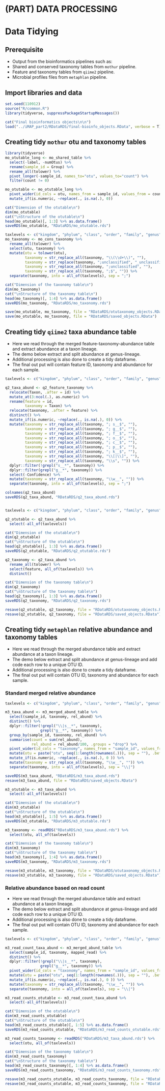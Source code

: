 # (PART) DATA PROCESSING {-}

# Data Tidying {#data-tidying}

## Prerequisite
- Output from the bioinformatics pipelines such as:
 - Shared and conserved taxonomy tables from `mothur` pipeline.
 - Feature and taxonomy tables from `qiime2` pipeline.
 - Microbial profiles files from `metaphlan` pipeline.

## Import libraries and data
```r
set.seed(110912)
source("R/common.R")
library(tidyverse, suppressPackageStartupMessages())

cat("Final bioinformatics objects\n\n")
load("../iMAP_part2/RDataRDS/final-bioinfo_objects.RData", verbose = T)
```


## Creating tidy `mothur` otu and taxonomy tables {#mothur-otu-taxonomy}
```r
library(tidyverse)
mo_otutable_long <- mo_shared_table %>% 
  select(-label, -numOtus) %>% 
  rename(sample_id = Group) %>% 
  rename_all(tolower) %>% 
  pivot_longer(-sample_id, names_to="otu", values_to="count") %>% 
  filter(count != 0)

mo_otutable <- mo_otutable_long %>%
  pivot_wider(id_cols = otu, names_from = sample_id, values_from = count) %>%
  mutate_if(is.numeric, ~replace(., is.na(.), 0))

cat("Dimension of the otutable\n")
dim(mo_otutable)
cat("\nStructure of the otutable\n")
head(mo_otutable)[, 1:3] %>% as.data.frame()  
saveRDS(mo_otutable, "RDataRDS/mo_otutable.rds")

taxlevels <- c("kingdom", "phylum", "class", "order", "family", "genus")
mo_taxonomy <- mo_cons_taxonomy %>%
  rename_all(tolower) %>%
  select(otu, taxonomy) %>%
  mutate(otu = tolower(otu),
         taxonomy = str_replace_all(taxonomy, "\\(\\d+\\)", ""),
         taxonomy = str_replace(taxonomy, ";unclassified", "_unclassified"),
         taxonomy = str_replace_all(taxonomy, ";unclassified", ""),
         taxonomy = str_replace_all(taxonomy, ";$", "")) %>% 
  separate(taxonomy, into = all_of(taxlevels), sep = ";")

cat("Dimension of the taxonomy table\n")
dim(mo_taxonomy)
cat("\nStructure of the taxonomy table\n")
head(mo_taxonomy)[, 1:4] %>% as.data.frame() 
saveRDS(mo_taxonomy, "RDataRDS/mo_taxonomy.rds")

save(mo_otutable, mo_taxonomy, file = "RDataRDS/otutaxonomy_objects.RData")
save(mo_otutable, mo_taxonomy, file = "RDataRDS/saved_objects.RData")
```

## Creating tidy `qiime2` taxa abundance table {#qiime2-otu-taxonomy}
- Here we read through the merged feature-taxonomy-abundance table and extract abundance at a taxon lineage.
- The demo below extract and split abundance at genus-lineage.
- Additional processing is also done to create a tidy dataframe.
- The final out put will contain feature ID, taxonomy and abundance for each sample.
```r
taxlevels <- c("kingdom", "phylum", "class", "order", "family", "genus")

q2_taxa_abund <- q2_feature_taxonomy %>%
  relocate(Taxon, .after = id) %>% 
  mutate_at(3:ncol(.), as.numeric) %>% 
  rename(feature = id,
         taxonomy = Taxon) %>% 
  relocate(taxonomy, .after = feature) %>% 
  distinct() %>%
  mutate_if(is.numeric, ~replace(., is.na(.), 0)) %>%
  mutate(taxonomy = str_replace_all(taxonomy, "; s__$", ""),
         taxonomy = str_replace_all(taxonomy, "; g__$", ""),
         taxonomy = str_replace_all(taxonomy, "; f__$", ""),
         taxonomy = str_replace_all(taxonomy, "; o__$", ""),
         taxonomy = str_replace_all(taxonomy, "; c__$", ""),
         taxonomy = str_replace_all(taxonomy, "; p__$", ""),
         taxonomy = str_replace_all(taxonomy, "; k__$", ""),
         taxonomy = str_replace_all(taxonomy, "\\[|\\]", ""),
         taxonomy = str_replace_all(taxonomy, "\\s", "")) %>%
  dplyr::filter(!grepl("s__*", taxonomy)) %>%
  dplyr::filter(grepl("g__*", taxonomy)) %>% 
  select(-Confidence) %>% 
  mutate(taxonomy = str_replace_all(taxonomy, "\\w__", "")) %>% 
  separate(taxonomy, into = all_of(taxlevels), sep = ";")

colnames(q2_taxa_abund)
saveRDS(q2_taxa_abund, "RDataRDS/q2_taxa_abund.rds")


taxlevels <- c("kingdom", "phylum", "class", "order", "family", "genus")

q2_otutable <- q2_taxa_abund %>%
  select(-all_of(taxlevels))

cat("Dimension of the otutable\n")
dim(q2_otutable)
cat("\nStructure of the otutable\n")
head(q2_otutable)[, 1:3] %>% as.data.frame()  
saveRDS(q2_otutable, "RDataRDS/q2_otutable.rds")

q2_taxonomy <- q2_taxa_abund %>%
  rename_all(tolower) %>%
  select(feature, all_of(taxlevels)) %>%
  distinct()

cat("Dimension of the taxonomy table\n")
dim(q2_taxonomy)
cat("\nStructure of the taxonomy table\n")
head(q2_taxonomy)[, 1:3] %>% as.data.frame() 
saveRDS(q2_taxonomy, "RDataRDS/q2_taxonomy.rds")

resave(q2_otutable, q2_taxonomy, file = "RDataRDS/otutaxonomy_objects.RData")
resave(q2_otutable, q2_taxonomy, file = "RDataRDS/saved_objects.RData")
```


## Creating tidy `metaphlan` relative abundance and taxonomy tables {#m3-otu-taxonomy}
- Here we read through the merged abundance table and extract abundance at a taxon lineage.
- The demo below extract and split abundance at genus-lineage and add code each row to a unique OTU ID.
- Additional processing is also done to create a tidy dataframe.
- The final out put will contain OTU ID, taxonomy and abundance for each sample.

### Standard merged relative abundance
```r
taxlevels <- c("kingdom", "phylum", "class", "order", "family", "genus")

m3_taxa_abund <- m3_merged_abund_table %>% 
  select(sample_id, taxonomy, rel_abund) %>% 
  distinct() %>% 
  dplyr::filter(!grepl("\\|s__*", taxonomy),
                grepl("g__*", taxonomy)) %>%
  group_by(sample_id, taxonomy, rel_abund) %>%
  summarise(count = sum(rel_abund),
            rel_abund = rel_abund/100, .groups = "drop") %>% 
  pivot_wider(id_cols = "taxonomy", names_from = "sample_id", values_from = "rel_abund") %>% 
  mutate(otu = paste("otu", seq(1:length(rownames(.))), sep = ""), .before = 1) %>% 
  mutate_if(is.numeric, ~replace(., is.na(.), 0 )) %>% 
  mutate(taxonomy = str_replace_all(taxonomy, "\\w__", "")) %>%
  separate(taxonomy, into = all_of(taxlevels), sep = "\\|") 

saveRDS(m3_taxa_abund, "RDataRDS/m3_taxa_abund.rds")
resave(m3_taxa_abund, file = "RDataRDS/saved_objects.RData")

m3_otutable <- m3_taxa_abund %>% 
  select(-all_of(taxlevels))

cat("Dimension of the otutable\n")
dim(m3_otutable)
cat("\nStructure of the otutable\n")
head(m3_otutable)[, 1:5] %>% as.data.frame()  
saveRDS(m3_otutable, "RDataRDS/m3_otutable.rds")

m3_taxonomy <- readRDS("RDataRDS/m3_taxa_abund.rds") %>% 
  select(otu, all_of(taxlevels))

cat("Dimension of the taxonomy table\n")
dim(m3_taxonomy)
cat("\nStructure of the taxonomy table\n")
head(m3_taxonomy)[, 1:4] %>% as.data.frame() 
saveRDS(m3_taxonomy, "RDataRDS/m3_taxonomy.rds")

resave(m3_otutable, m3_taxonomy, file = "RDataRDS/otutaxonomy_objects.RData")
resave(m3_otutable, m3_taxonomy, file = "RDataRDS/saved_objects.RData")
```


### Relative abundance based on read count
- Here we read through the merged abundance table and extract abundance at a taxon lineage.
- The demo below extract and split abundance at genus-lineage and add code each row to a unique OTU ID.
- Additional processing is also done to create a tidy dataframe.
- The final out put will contain OTU ID, taxonomy and abundance for each sample.

```r
taxlevels <- c("kingdom", "phylum", "class", "order", "family", "genus")

m3_read_count_taxa_abund <- m3_merged_abund_table %>% 
  select(sample_id, taxonomy, mapped_read) %>% 
  distinct() %>% 
  dplyr::filter(!grepl("\\|s__*", taxonomy),
                grepl("g__*", taxonomy)) %>%
  pivot_wider(id_cols = "taxonomy", names_from = "sample_id", values_from = "mapped_read") %>% 
  mutate(otu = paste("otu", seq(1:length(rownames(.))), sep = ""), .before = 1) %>% 
  mutate_if(is.numeric, ~replace(., is.na(.), 0 )) %>% 
  mutate(taxonomy = str_replace_all(taxonomy, "\\w__", "")) %>%
  separate(taxonomy, into = all_of(taxlevels), sep = "\\|") 

m3_read_counts_otutable <- m3_read_count_taxa_abund %>% 
  select(-all_of(taxlevels))

cat("Dimension of the otutable\n")
dim(m3_read_counts_otutable)
cat("\nStructure of the otutable\n")
head(m3_read_counts_otutable)[, 1:5] %>% as.data.frame()  
saveRDS(m3_read_counts_otutable, "RDataRDS/m3_read_counts_otutable.rds")

m3_read_counts_taxonomy <- readRDS("RDataRDS/m3_taxa_abund.rds") %>% 
  select(otu, all_of(taxlevels))

cat("Dimension of the taxonomy table\n")
dim(m3_read_counts_taxonomy)
cat("\nStructure of the taxonomy table\n")
head(m3_read_counts_taxonomy)[, 1:4] %>% as.data.frame() 
saveRDS(m3_read_counts_taxonomy, "RDataRDS/m3_read_counts_taxonomy.rds")

resave(m3_read_counts_otutable, m3_read_counts_taxonomy, file = "RDataRDS/otutaxonomy_objects.RData")
resave(m3_read_counts_otutable, m3_read_counts_taxonomy, file = "RDataRDS/saved_objects.RData")
```




